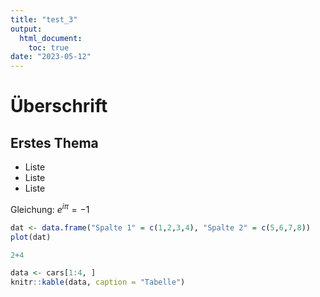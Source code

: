 ```yaml
---
title: "test_3"
output: 
  html_document:
    toc: true
date: "2023-05-12"
---
```



# Überschrift

## Erstes Thema

- Liste
- Liste
- Liste

Gleichung: $e^{i\pi} = -1$


```r
dat <- data.frame("Spalte 1" = c(1,2,3,4), "Spalte 2" = c(5,6,7,8))
plot(dat)
```

```r
2+4
```


```r
data <- cars[1:4, ]
knitr::kable(data, caption = "Tabelle")
```
